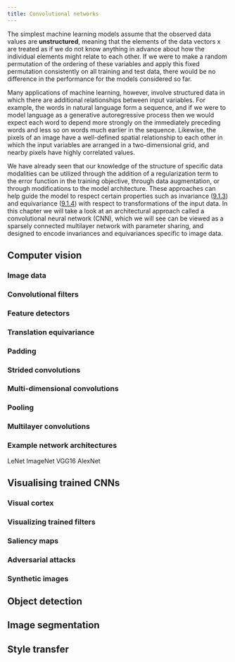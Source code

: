 ```yaml
---
title: Convolutional networks
---
```


The simplest machine learning models assume that the observed data
values are **unstructured**, meaning that the elements of the data
vectors x are treated as if we do not know anything in advance about how
the individual elements might relate to each other. If we were to make a
random permutation of the ordering of these variables and apply this
fixed permutation consistently on all training and test data, there
would be no difference in the performance for the models considered so
far.

Many applications of machine learning, however, involve structured data
in which there are additional relationships between input variables. For
example, the words in natural language form a sequence, and if we were
to model language as a generative autoregressive process then we would
expect each word to depend more strongly on the immediately preceding
words and less so on words much earlier in the sequence. Likewise, the
pixels of an image have a well-defined spatial relationship to each
other in which the input variables are arranged in a two-dimensional
grid, and nearby pixels have highly correlated values.

We have already seen that our knowledge of the structure of specific
data modalities can be utilized through the addition of a regularization
term to the error function in the training objective, through data
augmentation, or through modifications to the model architecture. These
approaches can help guide the model to respect certain properties such
as invariance ([9.1.3](id:d1e008fe-d25a-4f8d-9b3d-4abc452d9d21)) and
equivariance ([9.1.4](id:f741dfcc-7759-43b6-9438-db25197f77b3)) with
respect to transformations of the input data. In this chapter we will
take a look at an architectural approach called a convolutional neural
network (CNN), which we will see can be viewed as a sparsely connected
multilayer network with parameter sharing, and designed to encode
invariances and equivariances specific to image data.

## Computer vision

### Image data

### Convolutional filters

### Feature detectors

### Translation equivariance

### Padding

### Strided convolutions

### Multi-dimensional convolutions

### Pooling

### Multilayer convolutions

### Example network architectures

LeNet ImageNet VGG16 AlexNet

## Visualising trained CNNs

### Visual cortex

### Visualizing trained filters

### Saliency maps

### Adversarial attacks

### Synthetic images

## Object detection

## Image segmentation

## Style transfer
